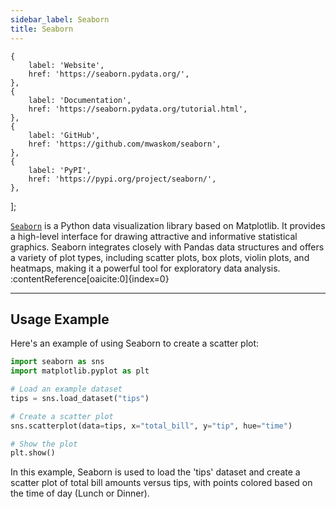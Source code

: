 ```yaml
---
sidebar_label: Seaborn
title: Seaborn
---
```



    {
        label: 'Website',
        href: 'https://seaborn.pydata.org/',
    },
    {
        label: 'Documentation',
        href: 'https://seaborn.pydata.org/tutorial.html',
    },
    {
        label: 'GitHub',
        href: 'https://github.com/mwaskom/seaborn',
    },
    {
        label: 'PyPI',
        href: 'https://pypi.org/project/seaborn/',
    },
];

<ToolTags toolName="Seaborn" />

<ToolLinks links={links} />

[`Seaborn`](https://seaborn.pydata.org/) is a Python data visualization library based on Matplotlib. It provides a high-level interface for drawing attractive and informative statistical graphics. Seaborn integrates closely with Pandas data structures and offers a variety of plot types, including scatter plots, box plots, violin plots, and heatmaps, making it a powerful tool for exploratory data analysis. :contentReference[oaicite:0]{index=0}

---

## Usage Example

Here's an example of using Seaborn to create a scatter plot:

```python
import seaborn as sns
import matplotlib.pyplot as plt

# Load an example dataset
tips = sns.load_dataset("tips")

# Create a scatter plot
sns.scatterplot(data=tips, x="total_bill", y="tip", hue="time")

# Show the plot
plt.show()
```

In this example, Seaborn is used to load the 'tips' dataset and create a scatter plot of total bill amounts versus tips, with points colored based on the time of day (Lunch or Dinner).